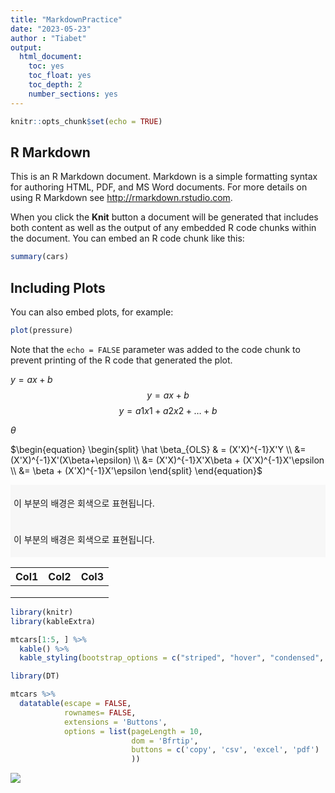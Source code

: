```yaml
---
title: "MarkdownPractice" 
date: "2023-05-23"
author : "Tiabet"
output:
  html_document: 
    toc: yes
    toc_float: yes
    toc_depth: 2
    number_sections: yes
---
```


```r
knitr::opts_chunk$set(echo = TRUE)
```

## R Markdown

This is an R Markdown document. Markdown is a simple formatting syntax for authoring HTML, PDF, and MS Word documents. For more details on using R Markdown see <http://rmarkdown.rstudio.com>.

When you click the **Knit** button a document will be generated that includes both content as well as the output of any embedded R code chunks within the document. You can embed an R code chunk like this:

```r
summary(cars)
```

## Including Plots

You can also embed plots, for example:

```r
plot(pressure)
```

Note that the `echo = FALSE` parameter was added to the code chunk to prevent printing of the R code that generated the plot.

$y=ax+b$ $$y=ax+b$$ $$ y = a1x1 + a2x2 + \dots + b$$

$\theta$

$\begin{equation} \begin{split} \hat \beta_{OLS} & = (X'X)^{-1}X'Y \\ &= (X'X)^{-1}X'(X\beta+\epsilon) \\ &= (X'X)^{-1}X'X\beta + (X'X)^{-1}X'\epsilon \\ &= \beta + (X'X)^{-1}X'\epsilon \end{split} \end{equation}$

::: {style="background-color:#F7F7F7;padding: 5px"}
이 부분의 배경은 회색으로 표현됩니다.
:::

::: {style="background-color:#F7F7F7;padding: 5px"}
이 부분의 배경은 회색으로 표현됩니다.
:::

| Col1 | Col2 | Col3 |
|------|------|------|
|      |      |      |
|      |      |      |
|      |      |      |

```r
library(knitr)
library(kableExtra)

mtcars[1:5, ] %>%
  kable() %>%
  kable_styling(bootstrap_options = c("striped", "hover", "condensed", "responsive"))
```

```r
library(DT)

mtcars %>%
  datatable(escape = FALSE,
            rownames= FALSE,
            extensions = 'Buttons',
            options = list(pageLength = 10,
                           dom = 'Bfrtip',
                           buttons = c('copy', 'csv', 'excel', 'pdf')
                           ))
```

![](images/image-472981544.png)
